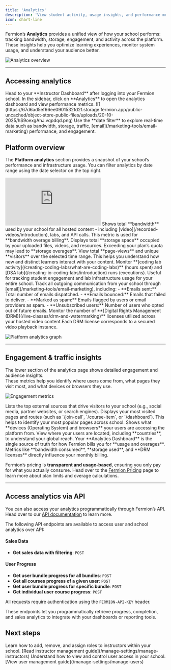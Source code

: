 ```yaml
---
title: 'Analytics'
description: 'View student activity, usage insights, and performance metrics for your Fermion-powered school.'
icon: chart-line
---
```


Fermion’s **Analytics** provides a unified view of how your school performs:  tracking bandwidth, storage, engagement, and activity across the platform.  
These insights help you optimize learning experiences, monitor system usage, and understand your audience better.

![Analytics overview](https://67d6ad5ef66ee0901532fd2f.storage.fermion.app/public-uncached/object-store-public-files/uploads/20-10-2025/chrome_Lzem18SyFN.vblbss.png)

---

## Accessing analytics

<Steps>
  <Step title="Open your instructor dashboard">
    Head to your **Instructor Dashboard** after logging into your Fermion school.
  </Step>

  <Step title="Navigate to analytics">
    In the sidebar, click on **Analytics** to open the analytics dashboard and view performance metrics.
    ![](https://67d6ad5ef66ee0901532fd2f.storage.fermion.app/public-uncached/object-store-public-files/uploads/20-10-2025/hS9oexgAhJ.vqpdqd.png)
  </Step>

  <Step title="Explore metrics">
    Use the **date filter** to explore real-time data such as bandwidth, storage, traffic, [email](/marketing-tools/email-marketing) performance, and engagement.
  </Step>
</Steps>

## Platform overview

The **Platform analytics** section provides a snapshot of your school’s performance and infrastructure usage. You can filter analytics by date range using the date selector on the top right.

<iframe
  className="w-full aspect-video rounded-xl"
  src="https://www.youtube.com/embed/MWGxskEleac?list=PLWZLAvrJOOLn0xzN6ZlsWZiipXd_KAVQK"
  title="YouTube video player"
  frameBorder="0"
  allow="accelerometer; autoplay; clipboard-write; encrypted-media; gyroscope; picture-in-picture"
  allowFullScreen
></iframe>

<Columns cols={2}>
  <Card title="Bandwidth consumed">
    Shows total **bandwidth** used by your school for all hosted content - including [video](/recorded-videos/introduction), labs, and API calls. This metric is used for **bandwidth overage billing**.
  </Card>

  <Card title="Storage used">
    Displays total **storage space** occupied by your uploaded files, videos, and resources. Exceeding your plan’s quota may lead to **storage overages**.
  </Card>
</Columns>

<Columns cols={2}>
  <Card title="Page views & visitors">
    View total **page-views** and unique **visitors** over the selected time range. This helps you understand how new and distinct learners interact with your content.
  </Card>

  <Card title="Coding & DSA labs" href="/creating-io-coding-labs/introduction">
    Monitor **[coding lab activity](/creating-coding-labs/what-are-coding-labs)** (hours spent) and [DSA lab](/creating-io-coding-labs/introduction) runs (executions). Useful for tracking student engagement and lab infrastructure usage for your entire school.
  </Card>
</Columns>

<Columns cols={2}>
  <Card title="Email analytics" href="/marketing-tools/email-marketing">
    Track all outgoing communication from your school through [email](/marketing-tools/email-marketing), including:
    - **Emails sent:** Total number of emails dispatched.
    - **Emails bounced:** Emails that failed to deliver.
    - **Marked as spam:** Emails flagged by users or email providers as spam.  
    - **Unsubscribed users:** Number of users who opted out of future emails.  
  </Card>

  <Card title="DRM licenses" href="/live-classes/drm-and-watermarking">
    Monitor the number of **[Digital Rights Management (DRM)](/live-classes/drm-and-watermarking)** licenses utilized across your hosted video content.Each DRM license corresponds to a secured video playback instance.  
  </Card>
</Columns>


![Platform analytics graph](https://67d6ad5ef66ee0901532fd2f.storage.fermion.app/public-uncached/object-store-public-files/uploads/20-10-2025/chrome_Fa0HLNCq2J.uwkkkd.png)


---

## Engagement & traffic insights

The lower section of the analytics page shows detailed engagement and audience insights.  
These metrics help you identify where users come from, what pages they visit most, and what devices or browsers they use.

![Engagement metrics](https://67d6ad5ef66ee0901532fd2f.storage.fermion.app/public-uncached/object-store-public-files/uploads/20-10-2025/chrome_s4Oc0l250M.gucgis.png)

<Columns cols={2}>
  <Card title="Top Referrers">
    Lists the top external sources that drive visitors to your school (e.g., social media, partner websites, or search engines).
  </Card>

  <Card title="Top Pages">
    Displays your most visited pages and routes (such as `/join-call`, `/course-item`, or `/dashboard`). This helps to identify your most popular pages across school.
  </Card>
</Columns>

<Columns cols={2}>
  <Card title="Operating systems & browsers">
    Shows what **devices (Operating System) and browsers** your users are accessing the platform from.
  </Card>

  <Card title="Geographic insights">
    View where your users are located, including **countries**, to understand your global reach.
  </Card>
</Columns>

<Check>
  Your **Analytics Dashboard** is the single source of truth for how Fermion bills you for **usage and overages**. Metrics like **bandwidth consumed**, **storage used**, and **DRM licenses** directly influence your monthly billing.  

  Fermion’s pricing is **transparent and usage-based**, ensuring you only pay for what you actually consume. Head over to the [Fermion Pricing](https://fermion.app/pricing) page to learn more about plan limits and overage calculations.
</Check>

---

## Access analytics via API

You can also access your analytics programmatically through Fermion’s API.  Head over to our [API documentation](/api-guide/introduction) to learn more.

The following API endpoints are available to access user and school analytics over API:
#### Sales Data
- **Get sales data with filtering**: `POST` 

#### User Progress
- **Get user bundle progress for all bundles**: `POST`  
- **Get all courses progress of a given user**: `POST`  
- **Get user bundle progress for specific bundle**: `POST`  
- **Get individual user course progress**: `POST`  

<Note> All requests require authentication using the `FERMION-API-KEY` header.</Note>

These endpoints let you programmatically retrieve progress, completion, and sales analytics to integrate with your dashboards or reporting tools.


## Next steps 

<Columns cols={2}>
  <Card title="Manage Instructors" href="/manage-settings/manage-instructors">
    Learn how to add, remove, and assign roles to instructors within your school.  
    [Read instructor management guide](/manage-settings/manage-instructors)
  </Card>

  <Card title="Manage Users" href="/manage-settings/manage-users">
    Understand how to view and control user access in your school.  
    [View user management guide](/manage-settings/manage-users)
  </Card>
</Columns>

